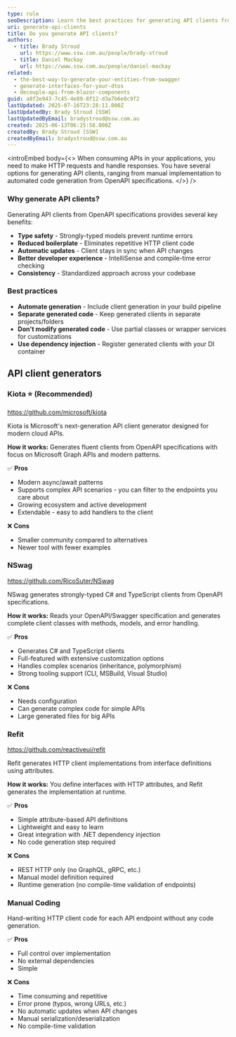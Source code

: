 ```yaml
---
type: rule
seoDescription: Learn the best practices for generating API clients from OpenAPI specifications. Compare manual coding vs. NSwag, Refit, Kiota, and other tools for creating strongly-typed HTTP clients.
uri: generate-api-clients
title: Do you generate API clients?
authors:
  - title: Brady Stroud
    url: https://www.ssw.com.au/people/brady-stroud
  - title: Daniel Mackay
    url: https://www.ssw.com.au/people/daniel-mackay
related:
  - the-best-way-to-generate-your-entities-from-swagger
  - generate-interfaces-for-your-dtos
  - decouple-api-from-blazor-components
guid: a8f2e943-7c45-4e89-8f12-d3a7b6e8c9f2
lastUpdated: 2025-07-16T23:28:11.000Z
lastUpdatedBy: Brady Stroud [SSW]
lastUpdatedByEmail: bradystroud@ssw.com.au
created: 2025-06-13T06:25:58.000Z
createdBy: Brady Stroud [SSW]
createdByEmail: bradystroud@ssw.com.au
---
```


<introEmbed
  body={<>
When consuming APIs in your applications, you need to make HTTP requests and handle responses. You have several options for generating API clients, ranging from manual implementation to automated code generation from OpenAPI specifications.
  </>}
/>
### Why generate API clients?

Generating API clients from OpenAPI specifications provides several key benefits:

* **Type safety** - Strongly-typed models prevent runtime errors
* **Reduced boilerplate** - Eliminates repetitive HTTP client code
* **Automatic updates** - Client stays in sync when API changes
* **Better developer experience** - IntelliSense and compile-time error checking
* **Consistency** - Standardized approach across your codebase

### Best practices
* **Automate generation** - Include client generation in your build pipeline
* **Separate generated code** - Keep generated clients in separate projects/folders
* **Don't modify generated code** - Use partial classes or wrapper services for customizations
* **Use dependency injection** - Register generated clients with your DI container

## API client generators

### Kiota ⭐ (Recommended)

<https://github.com/microsoft/kiota>

Kiota is Microsoft's next-generation API client generator designed for modern cloud APIs.

**How it works:** Generates fluent clients from OpenAPI specifications with focus on Microsoft Graph APIs and modern patterns.

✅ **Pros**
* Modern async/await patterns
* Supports complex API scenarios - you can filter to the endpoints you care about
* Growing ecosystem and active development
* Extendable - easy to add handlers to the client

❌ **Cons**
* Smaller community compared to alternatives
* Newer tool with fewer examples

### NSwag

<https://github.com/RicoSuter/NSwag>

NSwag generates strongly-typed C# and TypeScript clients from OpenAPI specifications.

**How it works:** Reads your OpenAPI/Swagger specification and generates complete client classes with methods, models, and error handling.

✅ **Pros**
* Generates C# and TypeScript clients
* Full-featured with extensive customization options
* Handles complex scenarios (inheritance, polymorphism)
* Strong tooling support (CLI, MSBuild, Visual Studio)

❌ **Cons**
* Needs configuration
* Can generate complex code for simple APIs
* Large generated files for big APIs

### Refit

<https://github.com/reactiveui/refit>

Refit generates HTTP client implementations from interface definitions using attributes.

**How it works:** You define interfaces with HTTP attributes, and Refit generates the implementation at runtime.

✅ **Pros**
* Simple attribute-based API definitions
* Lightweight and easy to learn
* Great integration with .NET dependency injection
* No code generation step required

❌ **Cons**
* REST HTTP only (no GraphQL, gRPC, etc.)
* Manual model definition required
* Runtime generation (no compile-time validation of endpoints)

### Manual Coding

Hand-writing HTTP client code for each API endpoint without any code generation.

✅ **Pros**
* Full control over implementation
* No external dependencies
* Simple

❌ **Cons**
* Time consuming and repetitive
* Error prone (typos, wrong URLs, etc.)
* No automatic updates when API changes
* Manual serialization/deserialization
* No compile-time validation
